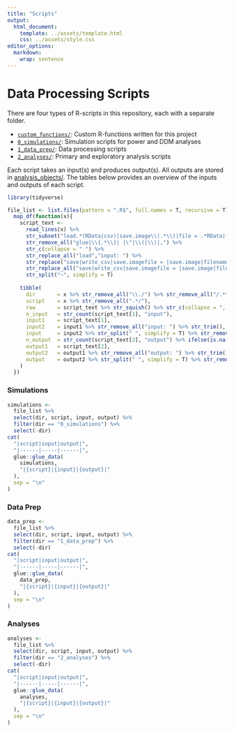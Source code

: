 ```yaml
---
title: "Scripts"
output: 
  html_document:
    template: ../assets/template.html
    css: ../assets/style.css
editor_options: 
  markdown: 
    wrap: sentence
---
```


# Data Processing Scripts

There are four types of R-scripts in this repository, each with a separate folder.

-   [`custom_functions/`](https://github.com/stefanvermeent/abcd_ddm/tree/main/scripts/custom_functions): Custom R-functions written for this project
-   [`0_simulations/`](https://github.com/stefanvermeent/abcd_ddm/tree/main/scripts/0_simulations): Simulation scripts for power and DDM analyses
-   [`1_data_prep/`](https://github.com/stefanvermeent/abcd_ddm/tree/main/scripts/1_data_prep): Data processing scripts
-   [`2_analyses/`](https://github.com/stefanvermeent/abcd_ddm/tree/main/scripts/2_analyses): Primary and exploratory analysis scripts

Each script takes an input(s) and produces output(s).
All outputs are stored in [analysis_objects/](https://github.com/stefanvermeent/abcd_ddm/tree/main/analysis_objects).
The tables below provides an overview of the inputs and outputs of each script.

```r
library(tidyverse)
```


```r

file_list <- list.files(pattern = ".R$", full.names = T, recursive = T) %>% 
  map_df(function(x){
    script_text <- 
      read_lines(x) %>% 
      str_subset("load.*(RData|csv)|save.image\\(.*\\)|file = .*RData|filename = .*pdf|write_csv.*csv") %>% 
      str_remove_all("glue|\\{.*\\}| |\"|\\(|\\)|,") %>% 
      str_c(collapse = " ") %>% 
      str_replace_all("load","input: ") %>% 
      str_replace("save|write_csv|save.imagefile = |save.image|filename = |file = ","~output: ") %>% 
      str_replace_all("save|write_csv|save.imagefile = |save.image|filename = |file = ","output: ") %>% 
      str_split("~", simplify = T)
    
    tibble(
      dir       = x %>% str_remove_all("\\./") %>% str_remove_all("/.*") %>% str_remove("^\\d-"),
      script    = x %>% str_remove_all(".*/"),
      raw       = script_text %>% str_squish() %>% str_c(collapse = ", "),
      n_input   = str_count(script_text[1], "input"),
      input1    = script_text[1],
      input2    = input1 %>% str_remove_all("input: ") %>% str_trim(),
      input     = input2 %>% str_split(" ", simplify = T) %>% str_remove_all(".*/") %>% str_c(collapse = "<br> ") %>% ifelse(. == "<br> ","",.),
      n_output  = str_count(script_text[2], "output") %>% ifelse(is.na(.), 0, .),
      output1   = script_text[2],
      output2   = output1 %>% str_remove_all("output: ") %>% str_trim(),
      output    = output2 %>% str_split(" ", simplify = T) %>% str_remove_all(".*/") %>% str_c(collapse = "<br> ") %>%  ifelse(. == "<br> NA","",.)
    )
  }) 

```


### Simulations

```r
simulations <- 
  file_list %>% 
  select(dir, script, input, output) %>% 
  filter(dir == "0_simulations") %>% 
  select(-dir) 
cat(
  "|script|input|output|",
  "|------|-----|------|",
  glue::glue_data(
    simulations,
    "|{script}|{input}|{output}|"
  ),
  sep = "\n"
)
```

### Data Prep

```r
data_prep <- 
  file_list %>% 
  select(dir, script, input, output) %>% 
  filter(dir == "1_data_prep") %>% 
  select(-dir) 
cat(
  "|script|input|output|",
  "|------|-----|------|",
  glue::glue_data(
    data_prep,
    "|{script}|{input}|{output}|"
  ),
  sep = "\n"
)
```

### Analyses

```r
analyses <- 
  file_list %>% 
  select(dir, script, input, output) %>% 
  filter(dir == "2_analyses") %>% 
  select(-dir)
cat(
  "|script|input|output|",
  "|------|-----|------|",
  glue::glue_data(
    analyses,
    "|{script}|{input}|{output}|"
  ),
  sep = "\n"
)
```